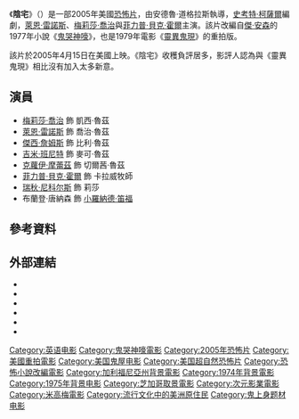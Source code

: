 {{noteTA
|G1=Show
|G2=Movie
|G3=PP
|T=zh-tw:陰宅 (2005年電影);zh-hk:靈時3點3;zh-cn:鬼哭神嚎 (2005年电影);
|1=zh-tw:陰宅;zh-hk:靈時3點3;zh-cn:鬼哭神嚎;
}}
{{Infobox film
| name           = 陰宅
| original_name  = {{lang|en|''The Amityville Horror''}}
| image          = The Amityville Horror 2005 Poster.jpg
| alt            = 
| caption        = 電影海報
| director       = 安德魯·道格拉斯
| producer       = {{Plainlist|
* [[麥可·貝|麥可·貝]]
* [[安德魯·福姆|安德魯·福姆]]
* [[布萊德·富勒_(製片人)|布萊德·富勒]]
}}
| screenplay     = [[史考特·柯薩爾|史考特·柯薩爾]]
| based_on       = {{based on|[[鬼哭神嚎_(小說)|鬼哭神嚎]]|[[傑·安森|傑·安森]]}}
| starring       = {{Plainlist|
* [[萊恩·雷諾斯|萊恩·雷諾斯]]
* [[梅莉莎·喬治|梅莉莎·喬治]]
* [[菲力普·貝克·霍爾|菲力普·貝克·霍爾]]
}}
| music          = [[史蒂夫·賈布隆斯基|史蒂夫·賈布隆斯基]]
| cinematography = [[彼得·里昂·克里斯特|彼得·里昂·克里斯特]]
| editing        = {{Plainlist|
* [[羅傑·巴頓_(剪輯師)|羅傑·巴頓]]
* [[克里斯汀·華格納|克里斯汀·華格納]]
}}
| studio         = {{Plainlist|
* [[次元影業|次元影業]]
* [[白金沙丘|白金沙丘]]
* [[泰德·菲爾德|Radar Pictures]]
* [[米高梅|米高梅]]
}}
| distributor    = [[米高梅|米高梅發行有限公司]]
| released       = {{Film date|2005|04|15|美國}}
| runtime        = 89分鐘<ref>{{cite web | url=http://bbfc.co.uk/releases/amityville-horror-film | title=''THE AMITYVILLE HORROR'' (15) | work=[[British_Board_of_Film_Classification|British Board of Film Classification]] | date=2005-04-07 | accessdate=2016-01-18 | archive-date=2016-02-13 | archive-url=https://web.archive.org/web/20160213053858/http://bbfc.co.uk/releases/amityville-horror-film | dead-url=no }}</ref>
| country        = {{USA}}
| language       = 英語
| budget         = 1900萬美元<ref name=Mojo>{{cite web|url=http://www.boxofficemojo.com/movies/?id=amityvillehorror05.htm|title=The Amityville Horror (2005) (2005) - Box Office Mojo|work=boxofficemojo.com|accessdate=2020-11-02|archive-date=2019-07-14|archive-url=https://web.archive.org/web/20190714133102/https://www.boxofficemojo.com/movies/?id=amityvillehorror05.htm|dead-url=no}}</ref>
| gross          = 1.08億美元<ref name="Mojo" />
| preceded_by    = 
| followed_by    = 
| cn_name        = 鬼哭神嚎
| hk_name        = 靈時3點3
| tw_name        = 陰宅
}}

《'''陰宅'''》（{{lang-en|''The Amityville Horror''}}）是一部2005年美國[[恐怖片|恐怖片]]，由安德魯·道格拉斯執導，[[史考特·柯薩爾|史考特·柯薩爾]]編劇，[[萊恩·雷諾斯|萊恩·雷諾斯]]、[[梅莉莎·喬治|梅莉莎·喬治]]與[[菲力普·貝克·霍爾|菲力普·貝克·霍爾]]主演。該片改編自[[傑·安森|傑·安森]]的1977年小說《[[鬼哭神嚎_(小說)|鬼哭神嚎]]》，也是1979年電影《[[靈異鬼現|靈異鬼現]]》的重拍版。

該片於2005年4月15日在美國上映。《陰宅》收穫負評居多，影評人認為與《靈異鬼現》相比沒有加入太多新意。

== 演員 ==
* [[梅莉莎·喬治|梅莉莎·喬治]] 飾 凱西·魯茲
* [[萊恩·雷諾斯|萊恩·雷諾斯]] 飾 喬治·魯茲
* [[傑西·詹姆斯_(演員)|傑西·詹姆斯]] 飾 比利·魯茲
* [[吉米·班尼特|吉米·班尼特]] 飾 麥可·魯茲
* [[克蘿伊·摩蕾茲|克蘿伊·摩蕾茲]] 飾 切爾茜·魯茲
* [[菲力普·貝克·霍爾|菲力普·貝克·霍爾]] 飾 卡拉威牧師
* [[瑞秋·尼科尔斯|瑞秋·尼科尔斯]] 飾 莉莎
* 布蘭登·唐納森 飾 [[小羅納德·笛福|小羅納德·笛福]]

== 參考資料 ==
{{Reflist|30em}}

== 外部連結 ==
* {{IMDb title|0384806}}
* {{Amg title|296803}}
* {{Mojo title|amityvillehorror05}}
* {{douban|1309032}}
* {{Rotten Tomatoes|amityville_horror}}
* {{Metacritic film|the-amityville-horror}}

{{The Amityville Horror}}

{{DEFAULTSORT:Amityville Horror, The (2005 Film)}}
[[Category:英语电影|Category:英语电影]]
[[Category:鬼哭神嚎電影|Category:鬼哭神嚎電影]]
[[Category:2005年恐怖片|Category:2005年恐怖片]]
[[Category:美國重拍電影|Category:美國重拍電影]]
[[Category:美国鬼屋电影|Category:美国鬼屋电影]]
[[Category:美国超自然恐怖片|Category:美国超自然恐怖片]]
[[Category:恐怖小說改編電影|Category:恐怖小說改編電影]]
[[Category:加利福尼亞州背景電影|Category:加利福尼亞州背景電影]]
[[Category:1974年背景電影|Category:1974年背景電影]]
[[Category:1975年背景电影|Category:1975年背景电影]]
[[Category:芝加哥取景電影|Category:芝加哥取景電影]]
[[Category:次元影業電影|Category:次元影業電影]]
[[Category:米高梅電影|Category:米高梅電影]]
[[Category:流行文化中的美洲原住民|Category:流行文化中的美洲原住民]]
[[Category:鬼上身题材电影|Category:鬼上身题材电影]]